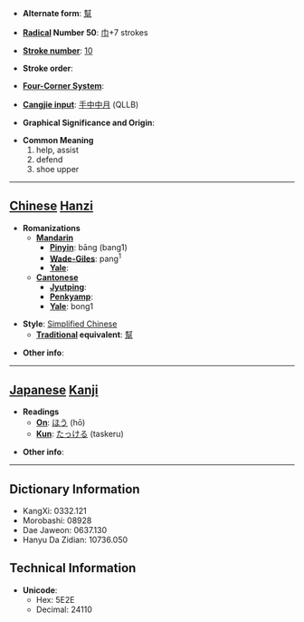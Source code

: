 * '''Alternate form''': [[幫]]

* '''[[Wiktionary:Chinese radical index| Radical]] Number 50''': [[Wiktionary:Chinese radical index 巾|巾]]+7 strokes

* '''[[Wiktionary:Chinese total strokes index|Stroke number]]''': [[Wiktionary:Chinese total strokes index 10|10]]

* '''Stroke order''': 

* '''[[Wiktionary:Chinese four corner index|Four-Corner System]]''': 

* '''[[Wiktionary:Chinese Cangjie index|Cangjie input]]''': [[手]][[中]][[中]][[月]] (QLLB)

* '''Graphical Significance and Origin''': 

* '''Common Meaning'''
*#help, assist
*# defend
*# shoe upper


----

== [[Chinese]] [[Hanzi]] ==

* '''Romanizations'''
** '''[[Mandarin]]'''
*** '''[[Pinyin]]''': bāng (bang1)
*** '''[[Wade-Giles]]''': pang<sup>1</sup>
*** '''[[Yale]]''': 
** '''[[Cantonese]]'''
*** '''[[Jyutping]]''':
*** '''[[Penkyamp]]''': 
*** '''[[Yale]]''': bong1

* '''Style''': [[Simplified Chinese]] 
** '''[[Traditional Chinese|Traditional]] equivalent''': [[幫]]

* '''Other info''': 

----

== [[Japanese]] [[Kanji]] ==

* '''Readings'''
** '''[[On]]''': [[ほう]] (hō)
** '''[[Kun]]''': [[たっける]] (taskeru)

* '''Other info''':  

----

== Dictionary Information ==

* KangXi: 0332.121
* Morobashi: 08928
* Dae Jaweon: 0637.130
* Hanyu Da Zidian: 10736.050

== Technical Information ==

* '''Unicode''':
** Hex: 5E2E
** Decimal: 24110